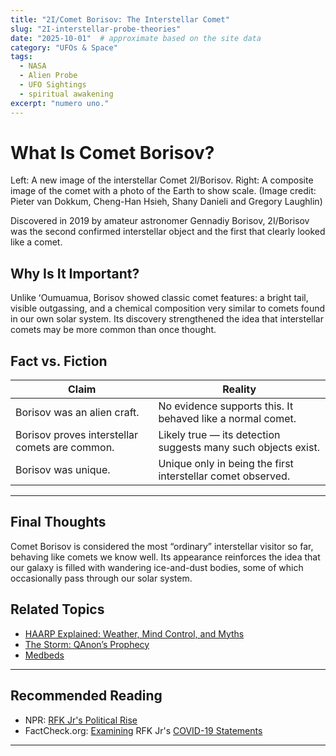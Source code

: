 ```yaml
---
title: "2I/Comet Borisov: The Interstellar Comet"
slug: "2I-interstellar-probe-theories"
date: "2025-10-01"  # approximate based on the site data
category: "UFOs & Space"
tags:
  - NASA
  - Alien Probe
  - UFO Sightings
  - spiritual awakening
excerpt: "numero uno."
---
```


# What Is Comet Borisov?
Left: A new image of the interstellar Comet 2l/Borisov. Right: A composite image of the comet with a photo of the Earth to show scale. (Image credit: Pieter van Dokkum, Cheng-Han Hsieh, Shany Danieli and Gregory Laughlin)

Discovered in 2019 by amateur astronomer Gennadiy Borisov, 2I/Borisov was the second confirmed interstellar object and the first that clearly looked like a comet.

## Why Is It Important?
Unlike ʻOumuamua, Borisov showed classic comet features: a bright tail, visible outgassing, and a chemical composition very similar to comets found in our own solar system. Its discovery strengthened the idea that interstellar comets may be more common than once thought.

## Fact vs. Fiction

| Claim |  Reality |
|---|---|
| Borisov was an alien craft. | No evidence supports this. It behaved like a normal comet. |
| Borisov proves interstellar comets are common. | Likely true — its detection suggests many such objects exist. |
| Borisov was unique. | Unique only in being the first interstellar comet observed. |

---


## Final Thoughts
Comet Borisov is considered the most “ordinary” interstellar visitor so far, behaving like comets we know well. Its appearance reinforces the idea that our galaxy is filled with wandering ice-and-dust bodies, some of which occasionally pass through our solar system.


## Related Topics

- [HAARP Explained: Weather, Mind Control, and Myths](/haarp-explained-weather-mind-control-and-myths)  
- [The Storm: QAnon’s Prophecy](/the-storm-qanon-prophecy)  
- [Medbeds](http://192.168.0.162:3000/recipe/medbeds-quantum-healing)  

---

## Recommended Reading

- NPR: [RFK Jr's Political Rise](https://www.npr.org/2023/07/13/1187272781/rfk-jr-kennedy-conspiracy-theories-social-media-presidential-campaign)  
- FactCheck.org: [Examining](https://www.factcheck.org/2025/02/factchecking-rfk-jr-s-other-health-claims-during-hhs-confirmation-hearings/) RFK Jr's [COVID-19 Statements](https://www.factcheck.org/2025/05/rfk-jr-misleads-about-safety-of-covid-19-vaccine-in-children/)  

---
